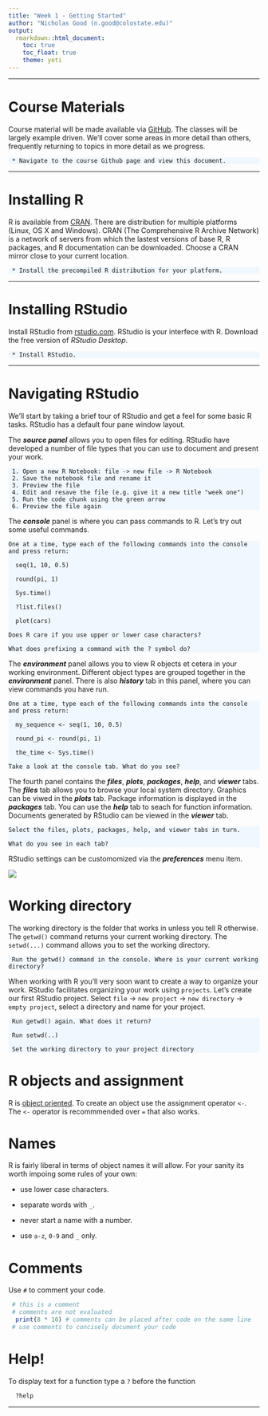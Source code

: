 ```yaml
---
title: "Week 1 - Getting Started"
author: "Nicholas Good (n.good@colostate.edu)"
output:
  rmarkdown::html_document:
    toc: true
    toc_float: true
    theme: yeti
---
```


<style>
div.blue pre{background-color:AliceBlue;}
</style>

---

# Course Materials

Course material will be made available via [GitHub](https://github.com/nickgood/r_for_fire_data). The classes will be largely example driven. We'll cover some areas in more detail than others, frequently returning to topics in more detail as we progress.

<div class = "blue">
```
 * Navigate to the course Github page and view this document.
```
</div>

---

# Installing R

R is available from [CRAN](https://cran.r-project.org). There are distribution for multiple platforms (Linux, OS X and Windows). CRAN (The Comprehensive R Archive Network) is a network of servers from which the lastest versions of base R, R packages, and R documentation can be downloaded. Choose a CRAN mirror close to your current location.

<div class = "blue">
```
 * Install the precompiled R distribution for your platform.
```
</div>

---

# Installing RStudio

Install RStudio from [rstudio.com](https://www.rstudio.com/products/rstudio/download/). RStudio is your interfece with R. Download the free version of *RStudio Desktop*.

<div class = "blue">
```
 * Install RStudio.
```
</div>
---

# Navigating RStudio

We'll start by taking a brief tour of RStudio and get a feel for some basic R tasks. RStudio has a default four pane window layout.

The ***source panel*** allows you to open files for editing. RStudio have developed a number of file types that you can use to document and present your work.

<div class = "blue">
```
 1. Open a new R Notebook: file -> new file -> R Notebook
 2. Save the notebook file and rename it
 3. Preview the file
 4. Edit and resave the file (e.g. give it a new title "week one")
 5. Run the code chunk using the green arrow
 6. Preview the file again
```
</div>

The ***console*** panel is where you can pass commands to R. Let's try out some useful commands. 

<div class = "blue">
```
One at a time, type each of the following commands into the console and press return:

  seq(1, 10, 0.5)

  round(pi, 1)

  Sys.time()
  
  ?list.files()
  
  plot(cars)

Does R care if you use upper or lower case characters?

What does prefixing a command with the ? symbol do?

```
</div>

The ***environment*** panel allows you to view R objects et cetera in your working environment. Different object types are grouped together in the ***environment*** panel. There is also ***history*** tab in this panel, where you can view commands you have run.

<div class = "blue">
```
One at a time, type each of the following commands into the console and press return:

  my_sequence <- seq(1, 10, 0.5)

  round_pi <- round(pi, 1)

  the_time <- Sys.time()
  
Take a look at the console tab. What do you see?

```
</div>

The fourth panel contains the ***files***, ***plots***, ***packages***, ***help***, and ***viewer*** tabs. The ***files*** tab allows you to browse your local system directory. Graphics can be viwed in the ***plots*** tab. Package information is displayed in the ***packages*** tab. You can use the ***help*** tab to seach for function information. Documents generated by RStudio can be viewed in the ***viewer*** tab.

<div class = "blue">
```
Select the files, plots, packages, help, and viewer tabs in turn.

What do you see in each tab?
```
</div>

RStudio settings can be customomized via the ***preferences*** menu item.

![](images/preferences.PNG)

# Working directory

The working directory is the folder that works in unless you tell R otherwise. The `getwd()` command returns your current working directory. The `setwd(...)` command allows you to set the working directory.

<div class = "blue">
```
 Run the getwd() command in the console. Where is your current working directory?
```
</div>

When working with R you'll very soon want to create a way to organize your work. RStudio facilitates organizing your work using `projects`. Let's create our first RStudio project. Select `file` -> `new project` -> `new directory` -> `empty project`, select a directory and name for your project.

<div class = "blue">
```
 Run getwd() again. What does it return?
 
 Run setwd(..) 
 
 Set the working directory to your project directory 
```
</div>

# R objects and assignment

R is [object oriented](http://adv-r.had.co.nz/OO-essentials.html#base-types). To create an object use the assignment operator `<-`. The `<-` operator is recommmended over `=` that also works.

# Names

R is fairly liberal in terms of object names it will allow. For your sanity its worth impoing some rules of your own:

* use lower case characters.

* separate words with `_`.

* never start a name with a number.

* use `a-z`, `0-9` and `_` only.

# Comments

Use `#` to comment your code.

```r
 # this is a comment
 # comments are not evaluated
  print(8 * 10) # comments can be placed after code on the same line
 # use comments to concisely document your code
```

# Help!

To display text for a function type a `?` before the function

```r
  ?help
```

---

